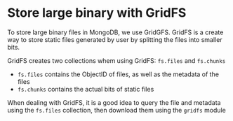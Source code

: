 # Store large binary with GridFS

To store large binary files in MongoDB, we use GridGFS. 
GridFS is a create way to store static files generated by user by splitting the files into smaller bits.

GridFS creates two collections whem using GridFS: `fs.files` and `fs.chunks`

- `fs.files` contains the ObjectID of files, as well as the metadata of the files
- `fs.chunks` contains the actual bits of static files

When dealing with GridFS, it is a good idea to query the file and metadata using the `fs.files` collection, then download them using the `gridfs` module